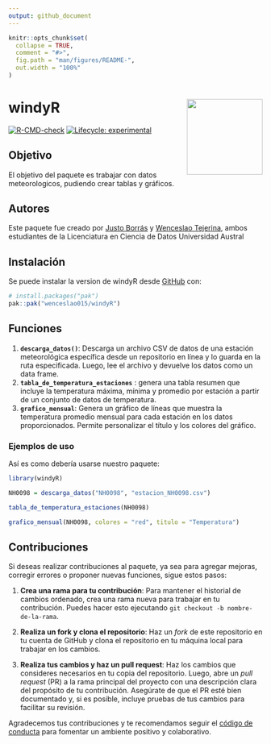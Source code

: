 ```yaml
---
output: github_document
---
```


<!-- README.md is generated from README.Rmd. Please edit that file -->

```r
knitr::opts_chunk$set(
  collapse = TRUE,
  comment = "#>",
  fig.path = "man/figures/README-",
  out.width = "100%"
)
```

# windyR <img src="man/figures/logo.png" align="right" width="150"/>


<!-- badges: start -->
[![R-CMD-check](https://github.com/wenceslao015/windyR/actions/workflows/R-CMD-check.yaml/badge.svg)](https://github.com/wenceslao015/windyR/actions/workflows/R-CMD-check.yaml)
[![Lifecycle: experimental](https://img.shields.io/badge/lifecycle-experimental-orange.svg)](https://lifecycle.r-lib.org/articles/stages.html#experimental)
<!-- badges: end -->

## Objetivo

El objetivo del paquete es trabajar con datos meteorologicos, pudiendo crear tablas y gráficos.

## Autores

Este paquete fue creado por [Justo Borrás](https://github.com/justoborras2006) y [Wenceslao Tejerina](https://github.com/wenceslao015), ambos estudiantes de la Licenciatura en Ciencia de Datos Universidad Austral

## Instalación

Se puede instalar la version de windyR desde [GitHub](https://github.com/) con:


```r
# install.packages("pak")
pak::pak("wenceslao015/windyR")
```

## Funciones

1.  **`descarga_datos()`**: Descarga un archivo CSV de datos de una estación meteorológica específica desde un repositorio en línea y lo guarda en la ruta especificada. Luego, lee el archivo y devuelve los datos como un data frame.
2.  **`tabla_de_temperatura_estaciones`** : genera una tabla resumen que incluye la temperatura máxima, mínima y promedio por estación a partir de un conjunto de datos de temperatura.
3.  **`grafico_mensual`**: Genera un gráfico de líneas que muestra la temperatura promedio mensual para cada estación en los datos proporcionados. Permite personalizar el título y los colores del gráfico.


### Ejemplos de uso

Así es como debería usarse nuestro paquete:

```r
library(windyR)
```

```r
NH0098 = descarga_datos("NH0098", "estacion_NH0098.csv")
```

```r
tabla_de_temperatura_estaciones(NH0098)
```

```r
grafico_mensual(NH0098, colores = "red", titulo = "Temperatura")
```

## Contribuciones

Si deseas realizar contribuciones al paquete, ya sea para agregar mejoras, corregir errores o proponer nuevas funciones, sigue estos pasos:


1.  **Crea una rama para tu contribución**: Para mantener el historial de cambios ordenado, crea una rama nueva para trabajar en tu contribución. Puedes hacer esto ejecutando `git checkout -b nombre-de-la-rama`.

2.  **Realiza un fork y clona el repositorio**: Haz un *fork* de este repositorio en tu cuenta de GitHub y clona el repositorio en tu máquina local para trabajar en los cambios.

3.  **Realiza tus cambios y haz un pull request**: Haz los cambios que consideres necesarios en tu copia del repositorio. Luego, abre un *pull request* (PR) a la rama principal del proyecto con una descripción clara del propósito de tu contribución. Asegúrate de que el PR esté bien documentado y, si es posible, incluye pruebas de tus cambios para facilitar su revisión.

Agradecemos tus contribuciones y te recomendamos seguir el [código de conducta](CODE_OF_CONDUCT.md) para fomentar un ambiente positivo y colaborativo.


